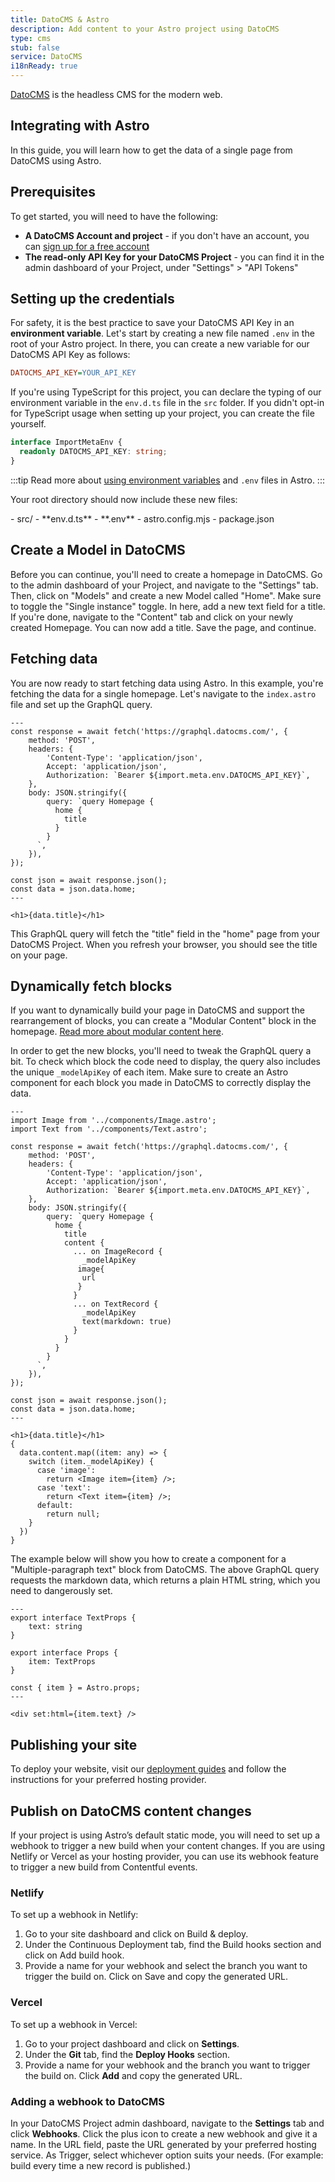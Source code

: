 ```yaml
---
title: DatoCMS & Astro
description: Add content to your Astro project using DatoCMS
type: cms
stub: false
service: DatoCMS
i18nReady: true
---
```


[DatoCMS](https://datocms.com/) is the headless CMS for the modern web.

## Integrating with Astro

In this guide, you will learn how to get the data of a single page from DatoCMS using Astro.

## Prerequisites

To get started, you will need to have the following:

- **A DatoCMS Account and project** - if you don't have an account, you can [sign up for a free account](https://dashboard.datocms.com/signup)
- **The read-only API Key for your DatoCMS Project** - you can find it in the admin dashboard of your Project, under "Settings" > "API Tokens"

## Setting up the credentials

For safety, it is the best practice to save your DatoCMS API Key in an **environment variable**. 
Let's start by creating a new file named `.env` in the root of your Astro project. In there, you can create a new variable for our DatoCMS API Key as follows: 

```ini title=".env"
DATOCMS_API_KEY=YOUR_API_KEY
```

If you're using TypeScript for this project, you can declare the typing of our environment variable in the `env.d.ts` file in the `src` folder. If you didn't opt-in for TypeScript usage when setting up your project, you can create the file yourself.

```ts title="src/env.d.ts"
interface ImportMetaEnv {
  readonly DATOCMS_API_KEY: string;
}
```

:::tip
Read more about [using environment variables](/en/guides/environment-variables/) and `.env` files in Astro.
:::

Your root directory should now include these new files:

<FileTree title="Project Structure">
- src/
  - **env.d.ts**
- **.env**
- astro.config.mjs
- package.json
</FileTree>

## Create a Model in DatoCMS

Before you can continue, you'll need to create a homepage in DatoCMS. Go to the admin dashboard of your Project, and navigate to the "Settings" tab. Then, click on "Models" and create a new Model called "Home". Make sure to toggle the "Single instance" toggle. In here, add a new text field for a title. If you're done, navigate to the "Content" tab and click on your newly created Homepage. You can now add a title. Save the page, and continue.

## Fetching data

You are now ready to start fetching data using Astro. In this example, you're fetching the data for a single homepage. Let's navigate to the `index.astro` file and set up the GraphQL query.

```astro title="src/pages/index.astro"
---
const response = await fetch('https://graphql.datocms.com/', {
	method: 'POST',
	headers: {
		'Content-Type': 'application/json',
		Accept: 'application/json',
		Authorization: `Bearer ${import.meta.env.DATOCMS_API_KEY}`,
	},
	body: JSON.stringify({
		query: `query Homepage {
          home {
            title
          }
        }
      `,
	}),
});

const json = await response.json();
const data = json.data.home;
---

<h1>{data.title}</h1>

```

This GraphQL query will fetch the "title" field in the "home" page from your DatoCMS Project. When you refresh your browser, you should see the title on your page.

## Dynamically fetch blocks

If you want to dynamically build your page in DatoCMS and support the rearrangement of blocks, you can create a "Modular Content" block in the homepage. [Read more about modular content here](https://www.datocms.com/docs/content-modelling/modular-content).

In order to get the new blocks, you'll need to tweak the GraphQL query a bit. To check which block the code need to display, the query also includes the unique `_modelApiKey` of each item. Make sure to create an Astro component for each block you made in DatoCMS to correctly display the data.

```astro title="src/pages/index.astro"
---
import Image from '../components/Image.astro';
import Text from '../components/Text.astro';

const response = await fetch('https://graphql.datocms.com/', {
	method: 'POST',
	headers: {
		'Content-Type': 'application/json',
		Accept: 'application/json',
		Authorization: `Bearer ${import.meta.env.DATOCMS_API_KEY}`,
	},
	body: JSON.stringify({
		query: `query Homepage {
          home {
            title
            content {
              ... on ImageRecord {
                _modelApiKey
               image{
                url
               }
              }
              ... on TextRecord {
                _modelApiKey
                text(markdown: true)
              }
            }
          }
        }
      `,
	}),
});

const json = await response.json();
const data = json.data.home;
---

<h1>{data.title}</h1>
{
  data.content.map((item: any) => {
    switch (item._modelApiKey) {
      case 'image':
        return <Image item={item} />;
      case 'text':
        return <Text item={item} />;
      default:
        return null;
    }
  })
}

```

The example below will show you how to create a component for a "Multiple-paragraph text" block from DatoCMS. The above GraphQL query requests the markdown data, which returns a plain HTML string, which you need to dangerously set.

```astro title="src/components/Text.astro"
---
export interface TextProps {
	text: string
}

export interface Props {
	item: TextProps
}

const { item } = Astro.props;
---

<div set:html={item.text} />

```

## Publishing your site

To deploy your website, visit our [deployment guides](/en/guides/deploy/) and follow the instructions for your preferred hosting provider.

## Publish on DatoCMS content changes

If your project is using Astro’s default static mode, you will need to set up a webhook to trigger a new build when your content changes. If you are using Netlify or Vercel as your hosting provider, you can use its webhook feature to trigger a new build from Contentful events.

### Netlify

To set up a webhook in Netlify:
1. Go to your site dashboard and click on Build & deploy.
2. Under the Continuous Deployment tab, find the Build hooks section and click on Add build hook.
3. Provide a name for your webhook and select the branch you want to trigger the build on. Click on Save and copy the generated URL.

### Vercel

To set up a webhook in Vercel:

1. Go to your project dashboard and click on **Settings**.
2. Under the **Git** tab, find the **Deploy Hooks** section.
3. Provide a name for your webhook and the branch you want to trigger the build on. Click **Add** and copy the generated URL.

### Adding a webhook to DatoCMS

In your DatoCMS Project admin dashboard, navigate to the **Settings** tab and click **Webhooks**. Click the plus icon to create a new webhook and give it a name. In the URL field, paste the URL generated by your preferred hosting service. As Trigger, select whichever option suits your needs. (For example: build every time a new record is published.)
